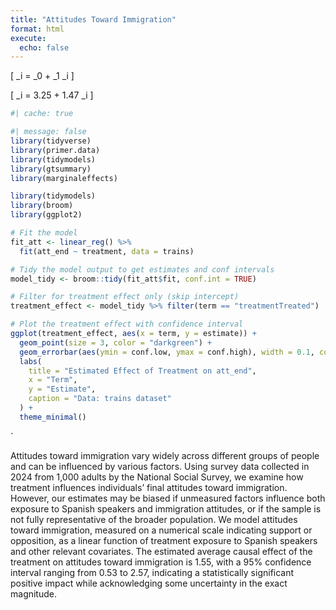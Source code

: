 ```yaml
---
title: "Attitudes Toward Immigration"
format: html
execute: 
  echo: false
---
```


\[
\text{att\_end}_i = \beta_0 + \beta_1 \times \text{treatment}_i
\]

\[
\hat{\text{att\_end}}_i = 3.25 + 1.47 \times \text{treatment}_i
\]

```r
#| cache: true
```

```r
#| message: false
library(tidyverse)
library(primer.data)
library(tidymodels)
library(gtsummary)
library(marginaleffects) 
```

```r
library(tidymodels)
library(broom)
library(ggplot2)

# Fit the model
fit_att <- linear_reg() %>% 
  fit(att_end ~ treatment, data = trains)

# Tidy the model output to get estimates and conf intervals
model_tidy <- broom::tidy(fit_att$fit, conf.int = TRUE)

# Filter for treatment effect only (skip intercept)
treatment_effect <- model_tidy %>% filter(term == "treatmentTreated")

# Plot the treatment effect with confidence interval
ggplot(treatment_effect, aes(x = term, y = estimate)) +
  geom_point(size = 3, color = "darkgreen") +
  geom_errorbar(aes(ymin = conf.low, ymax = conf.high), width = 0.1, color = "darkgreen") +
  labs(
    title = "Estimated Effect of Treatment on att_end",
    x = "Term",
    y = "Estimate",
    caption = "Data: trains dataset"
  ) +
  theme_minimal()
```

`

Attitudes toward immigration vary widely across different groups of people and can be influenced by various factors. Using survey data collected in 2024 from 1,000 adults by the National Social Survey, we examine how treatment influences individuals' final attitudes toward immigration. However, our estimates may be biased if unmeasured factors influence both exposure to Spanish speakers and immigration attitudes, or if the sample is not fully representative of the broader population. We model attitudes toward immigration, measured on a numerical scale indicating support or opposition, as a linear function of treatment exposure to Spanish speakers and other relevant covariates. The estimated average causal effect of the treatment on attitudes toward immigration is 1.55, with a 95% confidence interval ranging from 0.53 to 2.57, indicating a statistically significant positive impact while acknowledging some uncertainty in the exact magnitude.
